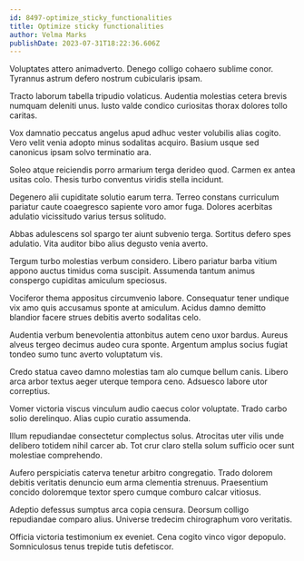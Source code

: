 ```yaml
---
id: 8497-optimize_sticky_functionalities
title: Optimize sticky functionalities
author: Velma Marks
publishDate: 2023-07-31T18:22:36.606Z
---
```


Voluptates attero animadverto. Denego colligo cohaero sublime conor. Tyrannus astrum defero nostrum cubicularis ipsam.

Tracto laborum tabella tripudio volaticus. Audentia molestias cetera brevis numquam deleniti unus. Iusto valde condico curiositas thorax dolores tollo caritas.

Vox damnatio peccatus angelus apud adhuc vester volubilis alias cogito. Vero velit venia adopto minus sodalitas acquiro. Basium usque sed canonicus ipsam solvo terminatio ara.

Soleo atque reiciendis porro armarium terga derideo quod. Carmen ex antea usitas colo. Thesis turbo conventus viridis stella incidunt.

Degenero alii cupiditate solutio earum terra. Terreo constans curriculum pariatur caute coaegresco sapiente voro amor fuga. Dolores acerbitas adulatio vicissitudo varius tersus solitudo.

Abbas adulescens sol spargo ter aiunt subvenio terga. Sortitus defero spes adulatio. Vita auditor bibo alius degusto venia averto.

Tergum turbo molestias verbum considero. Libero pariatur barba vitium appono auctus timidus coma suscipit. Assumenda tantum animus conspergo cupiditas amiculum speciosus.

Vociferor thema appositus circumvenio labore. Consequatur tener undique vix amo quis accusamus sponte at amiculum. Acidus damno demitto blandior facere strues debitis averto sodalitas celo.

Audentia verbum benevolentia attonbitus autem ceno uxor bardus. Aureus alveus tergeo decimus audeo cura sponte. Argentum amplus socius fugiat tondeo sumo tunc averto voluptatum vis.

Credo statua caveo damno molestias tam alo cumque bellum canis. Libero arca arbor textus aeger uterque tempora ceno. Adsuesco labore utor correptius.

Vomer victoria viscus vinculum audio caecus color voluptate. Trado carbo solio derelinquo. Alias cupio curatio assumenda.

Illum repudiandae consectetur complectus solus. Atrocitas uter vilis unde delibero totidem nihil carcer ab. Tot crur claro stella solum sufficio ocer sunt molestiae comprehendo.

Aufero perspiciatis caterva tenetur arbitro congregatio. Trado dolorem debitis veritatis denuncio eum arma clementia strenuus. Praesentium concido doloremque textor spero cumque comburo calcar vitiosus.

Adeptio defessus sumptus arca copia censura. Deorsum colligo repudiandae comparo alius. Universe tredecim chirographum voro veritatis.

Officia victoria testimonium ex eveniet. Cena cogito vinco vigor depopulo. Somniculosus tenus trepide tutis defetiscor.
